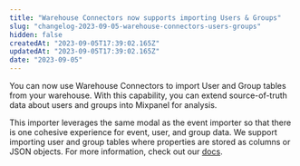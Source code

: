 ```yaml
---
title: "Warehouse Connectors now supports importing Users & Groups"
slug: "changelog-2023-09-05-warehouse-connectors-users-groups"
hidden: false
createdAt: "2023-09-05T17:39:02.165Z"
updatedAt: "2023-09-05T17:39:02.165Z"
date: "2023-09-05"
---
```

You can now use Warehouse Connectors to import User and Group tables from your warehouse. With this capability, you can extend source-of-truth data about users and groups into Mixpanel for analysis. 

This importer leverages the same modal as the event importer so that there is one cohesive experience for event, user, and group data. We support importing user and group tables where properties are stored as columns or JSON objects. For more information, check out our [docs](https://docs.mixpanel.com/docs/tracking-methods/warehouse-connectors).
